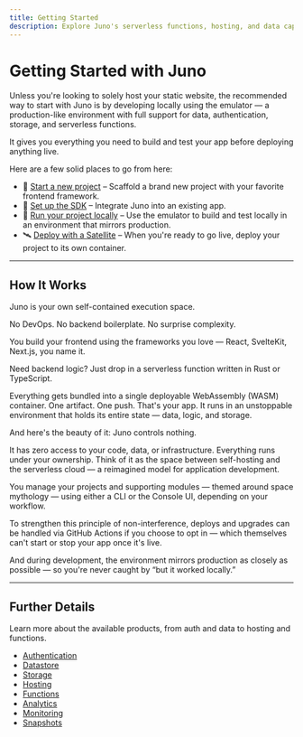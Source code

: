 ```yaml
---
title: Getting Started
description: Explore Juno's serverless functions, hosting, and data capabilities. Start building with Juno today — no DevOps, no setup friction.
---
```


# Getting Started with Juno

Unless you're looking to solely host your static website, the recommended way to start with Juno is by developing locally using the emulator — a production-like environment with full support for data, authentication, storage, and serverless functions.

It gives you everything you need to build and test your app before deploying anything live.

Here are a few solid places to go from here:

- 🚀 [Start a new project](./start-a-new-project.mdx) – Scaffold a brand new project with your favorite frontend framework.
- 🔌 [Set up the SDK](./setup-the-sdk.mdx) – Integrate Juno into an existing app.
- 🧪 [Run your project locally](./guides/local-development.mdx) – Use the emulator to build and test locally in an environment that mirrors production.
- 🛰️ [Deploy with a Satellite](./create-a-satellite.mdx) – When you're ready to go live, deploy your project to its own container.

---

## How It Works

Juno is your own self-contained execution space.

No DevOps. No backend boilerplate. No surprise complexity.

You build your frontend using the frameworks you love — React, SvelteKit, Next.js, you name it.

Need backend logic? Just drop in a serverless function written in Rust or TypeScript.

Everything gets bundled into a single deployable WebAssembly (WASM) container. One artifact. One push. That's your app. It runs in an unstoppable environment that holds its entire state — data, logic, and storage.

And here's the beauty of it: Juno controls nothing.

It has zero access to your code, data, or infrastructure. Everything runs under your ownership. Think of it as the space between self-hosting and the serverless cloud — a reimagined model for application development.

You manage your projects and supporting modules — themed around space mythology — using either a CLI or the Console UI, depending on your workflow.

To strengthen this principle of non-interference, deploys and upgrades can be handled via GitHub Actions if you choose to opt in — which themselves can't start or stop your app once it's live.

And during development, the environment mirrors production as closely as possible — so you're never caught by “but it worked locally.”

---

## Further Details

Learn more about the available products, from auth and data to hosting and functions.

- [Authentication](build/authentication/index.md)
- [Datastore](build/datastore/index.mdx)
- [Storage](build/storage/index.mdx)
- [Hosting](build/hosting/index.md)
- [Functions](build/functions/index.md)
- [Analytics](build/analytics/index.md)
- [Monitoring](management/monitoring.md)
- [Snapshots](management/snapshots.md)
